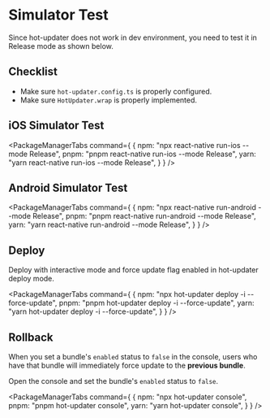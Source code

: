 
# Simulator Test

Since hot-updater does not work in dev environment, you need to test it in Release mode as shown below.

## Checklist
- Make sure `hot-updater.config.ts` is properly configured.
- Make sure `HotUpdater.wrap` is properly implemented.


## iOS Simulator Test 

<PackageManagerTabs command={
  {
    npm: "npx react-native run-ios --mode Release",
    pnpm: "pnpm react-native run-ios --mode Release",
    yarn: "yarn react-native run-ios --mode Release",
  }
} />

## Android Simulator Test 

<PackageManagerTabs command={
  {
    npm: "npx react-native run-android --mode Release",
    pnpm: "pnpm react-native run-android --mode Release",
    yarn: "yarn react-native run-android --mode Release",
  }
} />

## Deploy

Deploy with interactive mode and force update flag enabled in hot-updater deploy mode.

<PackageManagerTabs command={
  {
    npm: "npx hot-updater deploy -i --force-update",
    pnpm: "pnpm hot-updater deploy -i --force-update",
    yarn: "yarn hot-updater deploy -i --force-update",
  }
} />

## Rollback

When you set a bundle's `enabled` status to `false` in the console, users who have that bundle will immediately force update to the **previous bundle**.

Open the console and set the bundle's `enabled` status to `false`.

<PackageManagerTabs command={
  {
    npm: "npx hot-updater console",
    pnpm: "pnpm hot-updater console",
    yarn: "yarn hot-updater console",
  }
} />



